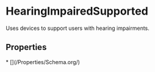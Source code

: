 # HearingImpairedSupported

Uses devices to support users with hearing impairments.

## Properties

<Grid>
* [](/Properties/Schema.org/)

</Grid>


